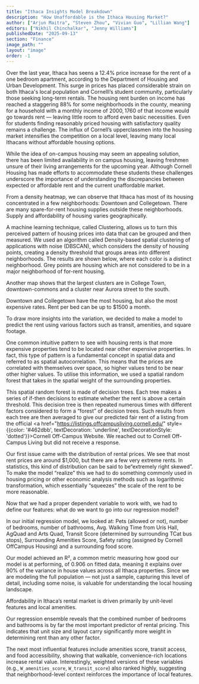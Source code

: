 ```yaml
---
title: "Ithaca Insights Model Breakdown"
description: "How Unaffordable is the Ithaca Housing Market?"
author: ["Arjun Maitra", "Steven Zhou", "Vivian Guo", "Lillian Wang"]
editors: ["Nikhil Chinchalkar", "Jenny Williams"]
publishedDate: "2025-09-13"
section: "Finance"
image_path: ""
layout: "image"
order: -1
---
```


Over the last year, Ithaca has seens a 12.4% price increase for the rent of a one bedroom apartment, according to the Department of Housing and Urban Development. This surge in prices has placed considerable strain on both Ithaca's local population and Cornelll’s student community, particularly those seeking long-term rentals. The housing rent burden on income has reached a staggering 88% for some neighborhoods in the county, meaning for a household with a monthly income of 2000$, 1760$ of that income would go towards rent — leaving little room to afford even basic necessities. Even for students finding reasonably priced housing with satisfactory quality remains a challenge. The influx of Cornell’s upperclassmen into the housing market intensifies the competition on a local level, leaving many local Ithacans without affordable housing options. 

While the idea of on-campus housing may seem an appealing solution, there has been limited availability in on campus housing, leaving freshmen unsure of their living arrangements for the upcoming year. Although Cornell Housing has made efforts to accommodate these students these challenges underscore the importance of understanding the discrepancies between expected or affordable rent and the current unaffordable market.

<ImageLoader
    imagePath="public/images/SP25IthacaInsights_6.png"
/>

From a density heatmap, we can observe that Ithaca has most of its housing concentrated in a few neighborhoods: Downtown and Collegetown. There are many spare-for-rent housing supplies outside these neighborhoods. Supply and affordability of housing varies geographically.

<ImageLoader
    imagePath="public/images/SP25IthacaInsights_4.png"
/>

A machine learning technique, called Clustering, allows us to turn this perceived pattern of housing prices into data that can be grouped and then measured. We used an algorithm called Density-based spatial clustering of applications with noise (DBSCAN), which considers the density of housing points, creating a density threshold that groups areas into different neighborhoods. The results are shown below, where each color is a distinct neighborhood. Grey points are housing which are not considered to be in a major neighborhood of for-rent housing.

<ImageLoader
    imagePath="public/images/SP25IthacaInsights_7.png"
/>

Another map shows that the largest clusters are in College Town, downtown-commons and a cluster near Aurora street to the south.

Downtown and Collegetown have the most housing, but also the most expensive rates. Rent per bed can be up to $1500 a month.

<ImageLoader
    imagePath="public/images/SP25IthacaInsights_8.png"
/>

To draw more insights into the variation, we decided to make a model to predict the rent using various factors such as transit, amenities, and square footage.

One common intuitive pattern to see with housing rents is that more expensive properties tend to be located near other expensive properties. In fact, this type of pattern is a fundamental concept in spatial data and referred to as spatial autocorrelation. This means that the prices are correlated with themselves over space, so higher values tend to be near other higher values. To utilise this information, we used a spatial random forest that takes in the spatial weight of the surrounding properties.

This spatial random forest is made of decision trees. Each tree makes a series of if-then decisions to estimate whether the rent is above a certain threshold. This decision tree is then repeated numerous times with different factors considered to form a “forest” of decision trees. Such results from each tree are then averaged to give our predicted fair rent of a listing from the official <a href="https://listings.offcampusliving.cornell.edu/" style={{color: '#462dbb', textDecoration: 'underline', textDecorationStyle: 'dotted'}}>Cornell Off-Campus Website</a>. We reached out to Cornell Off-Campus Living but did not receive a response.

<ImageLoader
    imagePath="public/images/SP25IthacaInsights_5.png"
/>

Our first issue came with the distribution of rental prices. We see that most rent prices are around $1,000, but there are a few very extreme rents. In statistics, this kind of distribution can be said to be“extremely right skewed”. To make  the model “realize” this we had to do something commonly used in housing pricing or other economic analysis methods such as logarithmic transformation, which essentially “squeezes” the scale of the rent to be more reasonable. 

<ImageLoader
    imagePath="public/images/SP25IthacaInsights_10.png"
/>

Now that we had a proper dependent variable to work with, we had to define our features: what do we want to go into our regression model? 

In our initial regression model, we looked at: Pets (allowed or not), number of bedrooms, number of bathrooms, Avg. Walking Time from Uris Hall, AgQuad and Arts Quad, Transit Score (determined by surrounding TCat bus stops), Surrounding Amenities Score, Safety rating (assigned by Cornell OffCampus Housing) and a surrounding food score.

<ImageLoader
    imagePath="public/images/SP25IthacaInsights_1.png"
/>

Our model achieved an R², a common metric measuring how good our model is at performing, of 0.906 on fitted data, meaning it explains over 90% of the variance in house values across all Ithaca properties. Since we are modeling the full population — not just a sample, capturing this level of detail, including some noise, is valuable for understanding the local housing landscape. 

<ImageLoader
    imagePath="public/images/SP25IthacaInsights_2.png"
/>

Affordability in Ithaca’s rental market is driven primarily by unit-level features and local amenities.

Our regression ensemble reveals that the combined number of bedrooms and bathrooms is by far the most important predictor of rental pricing. This indicates that unit size and layout carry significantly more weight in determining rent than any other factor.

The next most influential features include amenities score, transit access, and food accessibility, showing that walkable, convenience-rich locations increase rental value. Interestingly, weighted versions of these variables (e.g., `W_amenities_score`, <code>W_transit_score</code>) also ranked highly, suggesting that neighborhood-level context reinforces the importance of local features.